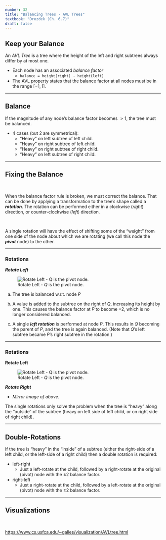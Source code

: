```yaml
---
number: 32
title: "Balancing Trees - AVL Trees"
textbook: "Drozdek (Ch. 6.7)"
draft: false
---
```


## Keep your Balance

An _AVL Tree_ is a tree where the height of the left and right subtrees always differ by at most one.

* Each node has an associated _balance factor_
    * `balance = height(right) - height(left)`

* The AVL property states that the balance factor at all nodes must be in the range $[-1,1]$.

---

## Balance

If the magnitude of any node's balance factor becomes $>1$, the tree must be balanced.

* 4 cases (but 2 are symmetrical):
    * "Heavy" on left subtree of left child.
    * "Heavy" on right subtree of left child.
    * "Heavy" on right subtree of right child.
    * "Heavy" on left subtree of right child.

---

## Fixing the Balance

\

When the balance factor rule is broken, we must correct the balance.  That can be done
by applying a transformation to the tree's shape called a **_rotation_**.  The rotation
can be performed either in a clockwise (_right_) direction, or counter-clockwise 
(_left_) direction.

\

A single rotation will have the effect of shifting some of the "weight" from one side 
of the node about which we are rotating (we call this node the **_pivot_** node) to
the other.

---

### Rotations

**_**Rotate Left**_**

![Rotate Left - $Q$ is the pivot node.](images/avl_tree/tree_rotate_left.svg "Rotate Left - $Q$ is the pivot node.")

::: {.tight}
(a) The tree is balanced w.r.t. node _P_

(b) A value is added to the subtree on the right of _Q_, increasing its height by one. This causes the balance factor at _P_ to become +2, which is no longer considered balanced.

(c) A single **_left rotation_** is performed at node _P_.  This results in _Q_ becoming the parent of _P_, and the tree is again balanced.  (Note that _Q_'s left subtree became _P_'s right subtree in the rotation.)
:::

---

### Rotations

**Rotate Left**

![Rotate Left - $Q$ is the pivot node.](images/avl_tree/tree_rotate_left.svg "Rotate Left - $Q$ is the pivot node.")

**_**Rotate Right**_**

* _Mirror image of above._

The single rotations only solve the problem when the tree is "heavy" along the "outside" of the subtree (heavy on left side of left child, or on right side of right child).

---

## Double-Rotations

If the tree is "heavy" in the "inside" of a subtree (either the right-side of a left child, or the left-side of a right child) then a double rotation is required:

* left-right
    * Just a left-rotate at the child, followed by a right-rotate at the original (pivot) node with the &plusmn;2 balance factor.

* right-left
    * Just a right-rotate at the child, followed by a left-rotate at the original (pivot) node with the &plusmn;2 balance factor.

---

## Visualizations

\

<https://www.cs.usfca.edu/~galles/visualization/AVLtree.html>


